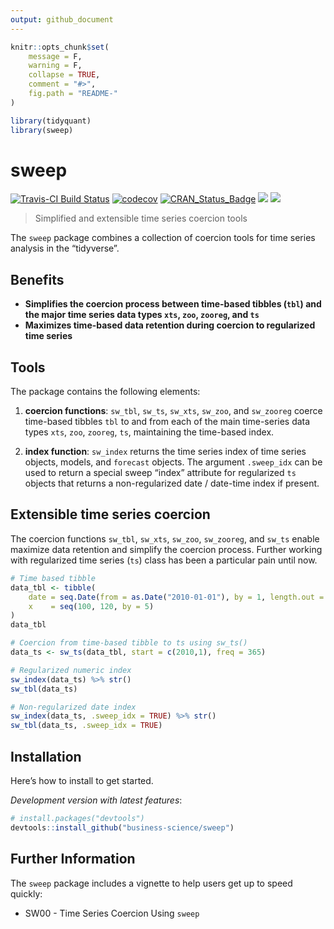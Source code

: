 ```yaml
---
output: github_document
---
```


<!-- README.md is generated from README.Rmd. Please edit that file -->

```r
knitr::opts_chunk$set(
    message = F, 
    warning = F,
    collapse = TRUE,
    comment = "#>",
    fig.path = "README-"
)
```

```r
library(tidyquant)
library(sweep)
```


# sweep

[![Travis-CI Build Status](https://travis-ci.org/business-science/sweep.svg?branch=master)](https://travis-ci.org/business-science/sweep.svg?branch=master)
[![codecov](https://codecov.io/gh/business-science/sweep/branch/master/graph/badge.svg)](https://codecov.io/gh/business-science/sweep)
[![CRAN_Status_Badge](http://www.r-pkg.org/badges/version/sweep)](https://cran.r-project.org/package=sweep)
![](http://cranlogs.r-pkg.org/badges/sweep?color=brightgreen)
![](http://cranlogs.r-pkg.org/badges/grand-total/sweep?color=brightgreen)

> Simplified and extensible time series coercion tools

The `sweep` package combines a collection of coercion tools for time series analysis in the "tidyverse". 

## Benefits

* __Simplifies the coercion process between time-based tibbles (`tbl`) and the major time series data types `xts`, `zoo`, `zooreg`, and `ts`__
* __Maximizes time-based data retention during coercion to regularized time series__


## Tools

The package contains the following elements:

1. __coercion functions__: `sw_tbl`, `sw_ts`, `sw_xts`, `sw_zoo`, and `sw_zooreg` coerce time-based tibbles `tbl` to and from each of the main time-series data types `xts`, `zoo`, `zooreg`, `ts`, maintaining the time-based index.

2. __index function__: `sw_index` returns the time series index of time series objects, models, and `forecast` objects. The argument `.sweep_idx` can be used to return a special sweep "index" attribute for regularized `ts` objects that returns a non-regularized date / date-time index if present.



## Extensible time series coercion

The coercion functions `sw_tbl`, `sw_xts`, `sw_zoo`, `sw_zooreg`, and `sw_ts` enable maximize data retention and simplify the coercion process. Further working with regularized time series (`ts`) class has been a particular pain until now. 

```r
# Time based tibble
data_tbl <- tibble(
    date = seq.Date(from = as.Date("2010-01-01"), by = 1, length.out = 5),
    x    = seq(100, 120, by = 5)
)
data_tbl

# Coercion from time-based tibble to ts using sw_ts()
data_ts <- sw_ts(data_tbl, start = c(2010,1), freq = 365)

# Regularized numeric index
sw_index(data_ts) %>% str()
sw_tbl(data_ts)

# Non-regularized date index 
sw_index(data_ts, .sweep_idx = TRUE) %>% str()
sw_tbl(data_ts, .sweep_idx = TRUE)
```


## Installation

Here's how to install to get started.

_Development version with latest features_:

``` r
# install.packages("devtools")
devtools::install_github("business-science/sweep")
```

<!-- _CRAN approved version_: -->

<!-- ```{r, eval = FALSE} -->
<!-- install.packages("sweep") -->
<!-- ``` -->



## Further Information

The `sweep` package includes a vignette to help users get up to speed quickly:

* SW00 - Time Series Coercion Using `sweep`

<!-- See the [`tidyquant` vignettes](https://cran.r-project.org/package=tidyquant) for further details on the package. -->
